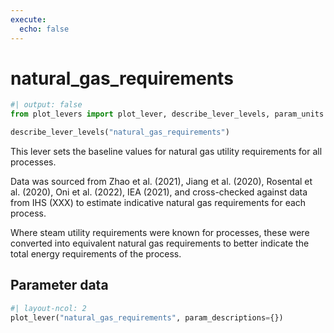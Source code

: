 ```yaml
---
execute:
  echo: false
---
```


# natural_gas_requirements

```python
#| output: false
from plot_levers import plot_lever, describe_lever_levels, param_units
```

```python
describe_lever_levels("natural_gas_requirements")
```

This lever sets the baseline values for natural gas utility requirements for all processes.

Data was sourced from Zhao et al. (2021),  Jiang et al. (2020),  Rosental et al. (2020),  Oni et al. (2022), IEA (2021), and cross-checked against data from IHS (XXX) to estimate indicative natural gas requirements for each process.

Where steam utility requirements were known for processes, these were converted into equivalent natural gas requirements to better indicate the total energy requirements of the process.

## Parameter data

```python
#| layout-ncol: 2
plot_lever("natural_gas_requirements", param_descriptions={})
```
